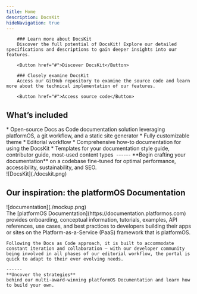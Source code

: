 ```yaml
---
title: Home
description: DocsKit
hideNavigation: true
---
```



<Hero />

<Grid>
  <Card variant="gradient" hoverable shadow bgImage={bgImage1}>

        ### Learn more about DocsKit 
        Discover the full potential of DocsKit! Explore our detailed specifications and descriptions to gain deeper insights into our features.
        
        <Button href="#">Discover DocsKit</Button>
  </Card>
  <Card variant="highlighted" hoverable shadow bgImage={bgImage2}>

        ### Closely examine DocsKit
        Access our GitHub repository to examine the source code and learn more about the technical implementation of our features. 

        <Button href="#">Access source code</Button>
  </Card>
</Grid>
  
<div style={{paddingTop: '96px'}} />

## What’s included

<Grid>
  <div className="styled-list">
    * Open-source Docs as Code documentation solution leveraging platformOS, a git workflow, and a static site generator
    * Fully customizable theme 
    * Editorial workflow 
    * Comprehensive how-to documentation for using the DocsKit
    * Templates for your documentation style guide, contributor guide, most-used content types 
    ------
    **Begin crafting your documentation**  
    on a codebase fine-tuned for optimal performance, accessibility, sustainability, and SEO.
  </div>
  ![DocsKit](./docskit.png)
</Grid>

<div style={{paddingTop: '96px'}} />

## Our inspiration: the platformOS Documentation

<Grid>
  <div style={{ paddingRight: '24px' }}>![documentation](./mockup.png)</div>
  <div>
    The [platformOS Documentation](https://documentation.platformos.com) provides onboarding, conceptual information, tutorials, examples, API references, use cases, and best practices to developers building their apps or sites on the Platform-as-a-Service (PaaS) framework that is platformOS. 

    Following the Docs as Code approach, it is built to accommodate constant iteration and collaboration — with our developer community being involved in all phases of our editorial workflow, the portal is quick to adapt to their ever evolving needs. 
  
    ------
    **Uncover the strategies**  
    behind our multi-award-winning platformOS Documentation and learn how to build your own. 
  
  </div>
</Grid>

<div style={{paddingTop: '96px'}} />

<Awards />

